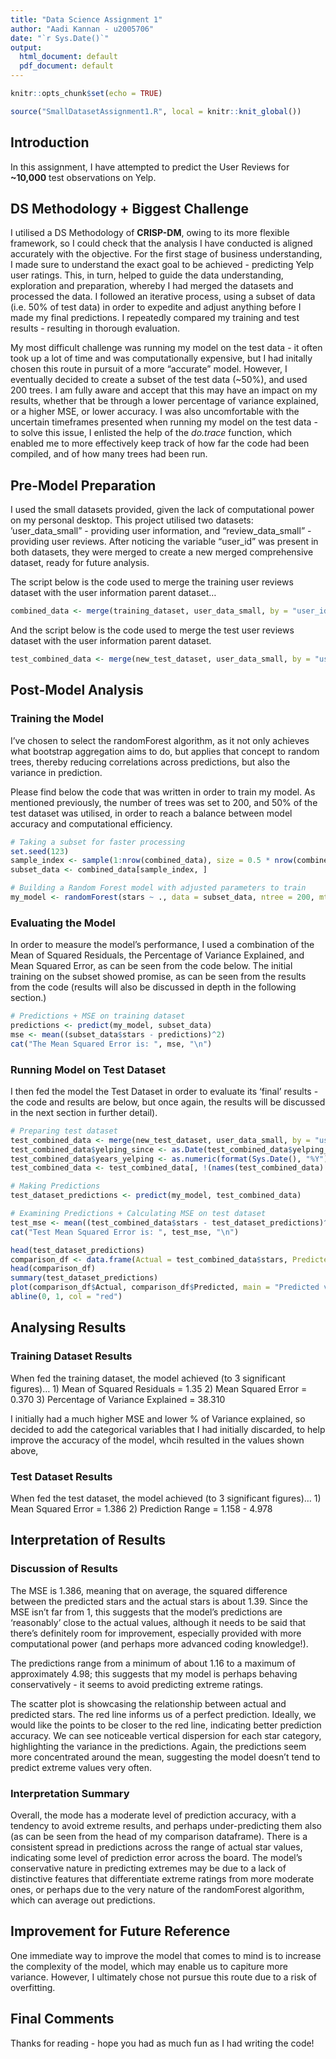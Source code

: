 ```yaml
---
title: "Data Science Assignment 1"
author: "Aadi Kannan - u2005706"
date: "`r Sys.Date()`"
output:
  html_document: default
  pdf_document: default
---
```


```r
knitr::opts_chunk$set(echo = TRUE)
```

```r
source("SmallDatasetAssignment1.R", local = knitr::knit_global())
```

## **Introduction**

In this assignment, I have attempted to predict the User Reviews for **~10,000** test observations on Yelp.

## **DS Methodology + Biggest Challenge**

I utilised a DS Methodology of **CRISP-DM**, owing to its more flexible framework, so I could check that the analysis I have conducted is aligned accurately with the objective. For the first stage of business understanding, I made sure to understand the exact goal to be achieved - predicting Yelp user ratings. This, in turn, helped to guide the data understanding, exploration and preparation, whereby I had merged the datasets and processed the data. I followed an iterative process, using a subset of data (i.e. 50% of test data) in order to expedite and adjust anything before I made my final predictions. I repeatedly compared my training and test results - resulting in thorough evaluation.

My most difficult challenge was running my model on the test data - it often took up a lot of time and was computationally expensive, but I had initally chosen this route in pursuit of a more "accurate" model. However, I eventually decided to create a subset of the test data (~50%), and used 200 trees. I am fully aware and accept that this may have an impact on my results, whether that be through a lower percentage of variance explained, or a higher MSE, or lower accuracy. I was also uncomfortable with the uncertain timeframes presented when running my model on the test data - to solve this issue, I enlisted the help of the *do.trace* function, which enabled me to more effectively keep track of how far the code had been compiled, and of how many trees had been run.

## **Pre-Model Preparation**

I used the small datasets provided, given the lack of computational power on my personal desktop. This project utilised two datasets: 'user_data_small" - providing user information, and "review_data_small" - providing user reviews. After noticing the variable "user_id" was present in both datasets, they were merged to create a new merged comprehensive dataset, ready for future analysis.

The script below is the code used to merge the training user reviews dataset with the user information parent dataset...
```r
combined_data <- merge(training_dataset, user_data_small, by = "user_id")
```

And the script below is the code used to merge the test user reviews dataset with the user information parent dataset.
```r
test_combined_data <- merge(new_test_dataset, user_data_small, by = "user_id")
```

## **Post-Model Analysis**

### **Training the Model**

I've chosen to select the randomForest algorithm, as it not only achieves what bootstrap aggregation aims to do, but applies that concept to random trees, thereby reducing correlations across predictions, but also the variance in prediction.

Please find below the code that was written in order to train my model. As mentioned previously, the number of trees was set to 200, and 50% of the test dataset was utilised, in order to reach a balance between model accuracy and computational efficiency.
```r
# Taking a subset for faster processing 
set.seed(123)
sample_index <- sample(1:nrow(combined_data), size = 0.5 * nrow(combined_data))
subset_data <- combined_data[sample_index, ]

# Building a Random Forest model with adjusted parameters to train
my_model <- randomForest(stars ~ ., data = subset_data, ntree = 200, mtry = round(sqrt(ncol(subset_data))), do.trace = 10)
```

### **Evaluating the Model**

In order to measure the model's performance, I used a combination of the Mean of Squared Residuals, the Percentage of Variance Explained, and Mean Squared Error, as can be seen from the code below. The initial training on the subset showed promise, as can be seen from the results from the code (results will also be discussed in depth in the following section.)
```r
# Predictions + MSE on training dataset
predictions <- predict(my_model, subset_data)
mse <- mean((subset_data$stars - predictions)^2)
cat("The Mean Squared Error is: ", mse, "\n")
```

### **Running Model on Test Dataset**

I then fed the model the Test Dataset in order to evaluate its 'final' results - the code and results are below, but once again, the results will be discussed in the next section in further detail).
```r
# Preparing test dataset
test_combined_data <- merge(new_test_dataset, user_data_small, by = "user_id")
test_combined_data$yelping_since <- as.Date(test_combined_data$yelping_since)
test_combined_data$years_yelping <- as.numeric(format(Sys.Date(), "%Y")) - as.numeric(format(test_combined_data$yelping_since, "%Y"))
test_combined_data <- test_combined_data[, !(names(test_combined_data) %in% c("name", "yelping_since", "elite", "friends", "text", "date"))]

# Making Predictions
test_dataset_predictions <- predict(my_model, test_combined_data)

# Examining Predictions + Calculating MSE on test dataset
test_mse <- mean((test_combined_data$stars - test_dataset_predictions)^2)
cat("Test Mean Squared Error is: ", test_mse, "\n")

head(test_dataset_predictions)
comparison_df <- data.frame(Actual = test_combined_data$stars, Predicted = test_dataset_predictions)
head(comparison_df)
summary(test_dataset_predictions)
plot(comparison_df$Actual, comparison_df$Predicted, main = "Predicted vs Actual Stars", xlab = "Actual Stars", ylab = "Predicted Stars", pch = 19)
abline(0, 1, col = "red")
```

## **Analysing Results**

### **Training Dataset Results**

When fed the training dataset, the model achieved (to 3 significant figures)...
1) Mean of Squared Residuals = 1.35
2) Mean Squared Error = 0.370
3) Percentage of Variance Explained = 38.310

I initially had a much higher MSE and lower % of Variance explained, so decided to add the categorical variables that I had initially discarded, to help improve the accuracy of the model, whcih resulted in the values shown above,

### **Test Dataset Results**

When fed the test dataset, the model achieved (to 3 significant figures)...
1) Mean Squared Error = 1.386
2) Prediction Range = 1.158 - 4.978

## **Interpretation of Results**

### **Discussion of Results**

The MSE is 1.386, meaning that on average, the squared difference between the predicted stars and the actual stars is about 1.39. Since the MSE isn't far from 1, this suggests that the model's predictions are 'reasonably' close to the actual values, although it needs to be said that there's definitely room for improvement, especially provided with more computational power (and perhaps more advanced coding knowledge!).

The predictions range from a minimum of about 1.16 to a maximum of approximately 4.98; this suggests that my model is perhaps behaving conservatively - it seems to avoid predicting extreme ratings.

The scatter plot is showcasing the relationship between actual and predicted stars. The red line informs us of a perfect prediction. Ideally, we would like the points to be closer to the red line, indicating better prediction accuracy. We can see noticeable vertical dispersion for each star category, highlighting the variance in the predictions. Again, the predictions seem more concentrated around the mean, suggesting the model doesn't tend to predict extreme values very often.

### **Interpretation Summary**

Overall, the mode has a moderate level of prediction accuracy, with a tendency to avoid extreme results, and perhaps under-predicting them also (as can be seen from the head of my comparison dataframe). There is a consistent spread in predictions across the range of actual star values, indicating some level of prediction error across the board. The model's conservative nature in predicting extremes may be due to a lack of distinctive features that differentiate extreme ratings from more moderate ones, or perhaps due to the very nature of the randomForest algorithm, which can average out predictions.

## **Improvement for Future Reference**

One immediate way to improve the model that comes to mind is to increase the complexity of the model, which may enable us to capiture more variance. However, I ultimately chose not pursue this route due to a risk of overfitting.

## **Final Comments**

Thanks for reading - hope you had as much fun as I had writing the code!










